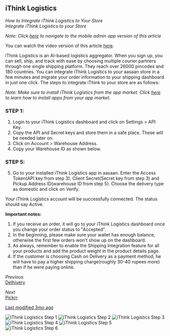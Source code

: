 ## iThink Logistics

*How to Integrate iThink Logistics to Your Store*  
*Integrate iThink Logistics to your Store*

*Note: Click [here](mobile-admin-link) to navigate to the mobile admin app version of this article*

You can watch the video version of this article [here](video-link).

iThink Logistics is an AI-based logistics aggregator. When you sign up, you can sell, ship, and track with ease by choosing multiple courier partners through one single shipping platform. They reach over 26000 pincodes and 180 countries. You can integrate iThink Logistics to your aasaan store in a few minutes and migrate your order information to your shipping dashboard in just one click. The steps to integrate iThink to your store are as follows:

*Note: Make sure to install iThink Logistics from the app market. Click [here](install-app-link) to learn how to install apps from your app market.*

### STEP 1:

1. Login to your iThink Logistics dashboard and click on Settings > API Key.
2. Copy the API and Secret keys and store them in a safe place. These will be needed later on.
3. Click on Account > Warehouse Address.
4. Copy your Warehouse ID as shown below.

### STEP 5:

5. Go to your installed iThink Logistics app in aasaan. Enter the Access Token(API key from step 3), Client Secret(Secret key from step 3) and Pickup Address ID(warehouse ID from step 5). Choose the delivery type as domestic and click on Verify.

Your iThink Logistics account will be successfully connected. The status should say Active.

**Important notes:**
1. If you receive an order, it will go to your iThink Logistics dashboard once you change your order status to "Accepted".
2. In the beginning, please make sure your wallet has enough balance, otherwise the first few orders won't show up on the dashboard.
3. As always, remember to enable the Shipping Integration feature for all your products and add the product weight in the product details page.
4. If the customer is choosing Cash on Delivery as a payment method, he will have to pay a higher shipping charge(roughly 30-40 rupees more) than if he were paying online.

*Previous*  
[Delhivery](previous-link)

*Next*  
[Pickrr](next-link)

[Last modified 3mo ago](last-modified-link)

![iThink Logistics Step 1](https://cdn.aasaan.app/docs/ithink/ithink_1.png)
![iThink Logistics Step 2](https://cdn.aasaan.app/docs/ithink/ithink_2.png)
![iThink Logistics Step 3](https://cdn.aasaan.app/docs/ithink/ithink_3.png)
![iThink Logistics Step 4](https://cdn.aasaan.app/docs/ithink/ithink_4.png)
![iThink Logistics Step 5](https://cdn.aasaan.app/docs/ithink/ithink_5.png)
![iThink Logistics Step 6](https://cdn.aasaan.app/docs/ithink/ithink_6.png)
